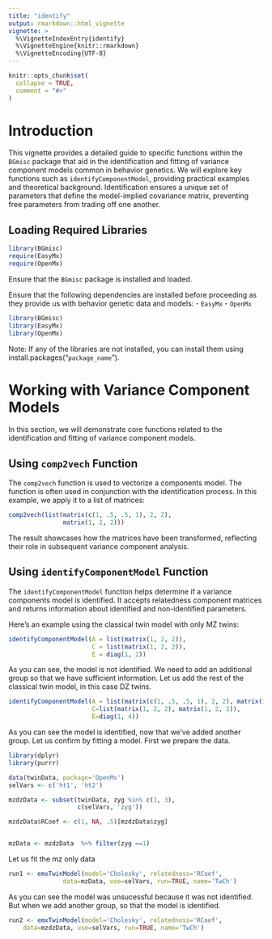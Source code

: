 ```yaml
---
title: "identify"
output: rmarkdown::html_vignette
vignette: >
  %\VignetteIndexEntry{identify}
  %\VignetteEngine{knitr::rmarkdown}
  %\VignetteEncoding{UTF-8}
---
```


```r
knitr::opts_chunk$set(
  collapse = TRUE,
  comment = "#>"
)
```


# Introduction

This vignette provides a detailed guide to specific functions within the `BGmisc` package that aid in the identification and fitting of variance component models common in behavior genetics. We will explore key functions such as `identifyComponentModel`, providing practical examples and theoretical background. Identification ensures a unique set of parameters that define the model-implied covariance matrix, preventing free parameters from trading off one another.

## Loading Required Libraries

```r
library(BGmisc)
require(EasyMx)
require(OpenMx)
```

Ensure that the `BGmisc` package is installed and loaded.

Ensure that the following dependencies are installed before proceeding as they provide us with behavior genetic data and models:
- `EasyMx`
- `OpenMx`

```r
library(BGmisc)
library(EasyMx)
library(OpenMx)
```

Note: If any of the libraries are not installed, you can install them using install.packages("`package_name`").

# Working with Variance Component Models

In this section, we will demonstrate core functions related to the identification and fitting of variance component models.

## Using `comp2vech` Function

The `comp2vech` function is used to vectorize a components model. The function is often used in conjunction with the identification process. In this example, we apply it to a list of matrices:


```r
comp2vech(list(matrix(c(1, .5, .5, 1), 2, 2), 
               matrix(1, 2, 2)))
```

The result showcases how the matrices have been transformed, reflecting their role in subsequent variance component analysis.

## Using `identifyComponentModel` Function

The `identifyComponentModel` function helps determine if a variance components model is identified. It accepts relatedness component matrices and returns information about identified and non-identified parameters. 

Here's an example using the classical twin model with only MZ twins:
```r
identifyComponentModel(A = list(matrix(1, 2, 2)), 
                       C = list(matrix(1, 2, 2)), 
                       E = diag(1, 2))
```
As you can see, the model is not identified. We need to add an additional group so that we have sufficient information. Let us add the rest of the classical twin model, in this case DZ twins.

```r
identifyComponentModel(A = list(matrix(c(1, .5, .5, 1), 2, 2), matrix(1, 2, 2)), 
                       C=list(matrix(1, 2, 2), matrix(1, 2, 2)),
                       E=diag(1, 4))
```

As you can see the model is identified, now that we've added another group. Let us confirm by fitting a model. First we prepare the data.

```r
library(dplyr)
library(purrr)

data(twinData, package='OpenMx')
selVars <- c('ht1', 'ht2')

mzdzData <- subset(twinData, zyg %in% c(1, 3), 
                   c(selVars, 'zyg'))

mzdzData$RCoef <- c(1, NA, .5)[mzdzData$zyg]


mzData <- mzdzData  %>% filter(zyg ==1)

```

Let us fit the mz only data

```r

run1 <- emxTwinModel(model='Cholesky', relatedness='RCoef',
               data=mzData, use=selVars, run=TRUE, name='TwCh')

```

As you can see the model was unsucessful because it was not identified. But when we add another group, so that the model is identified.

```r
run2 <- emxTwinModel(model='Cholesky', relatedness='RCoef',
	data=mzdzData, use=selVars, run=TRUE, name='TwCh')

```
